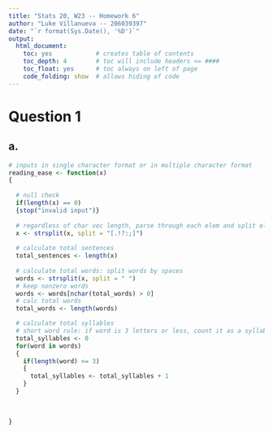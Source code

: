```yaml
---
title: "Stats 20, W23 -- Homework 6"
author: "Luke Villanueva -- 206039397"
date: "`r format(Sys.Date(), '%D')`"
output:
  html_document:
    toc: yes            # creates table of contents
    toc_depth: 4        # toc will include headers <= ####
    toc_float: yes      # toc always on left of page
    code_folding: show  # allows hiding of code
---
```


# Question 1

## a.

```r

# inputs in single character format or in multiple character format
reading_ease <- function(x)
{
  
  # null check
  if(length(x) == 0)
  {stop("invalid input")}
  
  # regardless of char vec length, parse through each elem and split elem into strings based on sentences
  x <- strsplit(x, split = "[.!?:;]")
  
  # calculate total sentences
  total_sentences <- length(x)
  
  # calculate total words: split words by spaces
  words <- strsplit(x, split = " ")
  # keep nonzero words
  words <- words[nchar(total_words) > 0]
  # calc total words
  total_words <- length(words)

  # calculate total syllables
  # short word rule: if word is 3 letters or less, count it as a syllable
  total_syllables <- 0
  for(word in words)
  {
    if(length(word) <= 3)
    {
      total_syllables <- total_syllables + 1
    }
  }
  
  
  
}

```